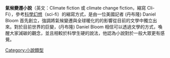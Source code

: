 {{Expand language| en }}
{{unreferenced|time=2016-03-26}}
'''氣候變遷小說'''（英文：Climate fiction 或 climate change fiction，縮寫 Cli-Fi），參考[[科學幻想|科學幻想]]（sci-fi）的縮寫方式，是由一位美國記者 (丹布隆) Daniel Bloom 首先創立，強調將氣候變遷與全球暖化的的影響從目前的文學中獨立出來。對於目前世界的巨變，(丹布隆) Daniel Bloom 相信可以透過文學的方式，喚醒大家減碳的觀念，並且相較於科學生硬的說法，他認為小說對於一般大眾更有感覺。
{{科学幻想}}
[[Category:小說類型|Category:小說類型]]